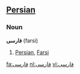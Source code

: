 ==[[Persian]]==
===Noun===
'''فارسى''' (farsi)

# [[Persian]], [[Farsi]]

[[fa:فارسى]]
[[nl:فارسى]]
[[vi:فارسى]]